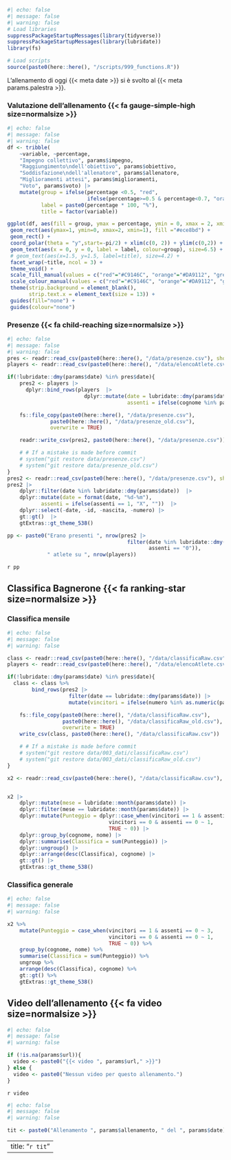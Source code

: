 ```r
#| echo: false
#| message: false
#| warning: false
# Load libraries
suppressPackageStartupMessages(library(tidyverse))
suppressPackageStartupMessages(library(lubridate))
library(fs)

# Load scripts
source(paste0(here::here(), "/scripts/999_functions.R"))
```

L'allenamento di oggi {{< meta date >}} si è svolto al {{< meta params.palestra >}}.

### Valutazione dell'allenamento  {{< fa gauge-simple-high size=normalsize >}}

```r
#| echo: false
#| message: false
#| warning: false
df <- tribble(
    ~variable, ~percentage,
    "Impegno collettivo", params$impegno,
    "Raggiungimento\ndell'obiettivo", params$obiettivo,
    "Soddisfazione\ndell'allenatore", params$allenatore,
    "Miglioramenti attesi", params$miglioramenti,
    "Voto", params$voto) |>  
    mutate(group = ifelse(percentage <0.5, "red",
                          ifelse(percentage>=0.5 & percentage<0.7, "orange","green")),
           label = paste0(percentage * 100, "%"),
           title = factor(variable))

ggplot(df, aes(fill = group, ymax = percentage, ymin = 0, xmax = 2, xmin = 1)) +
 geom_rect(aes(ymax=1, ymin=0, xmax=2, xmin=1), fill ="#ece8bd") +
 geom_rect() + 
 coord_polar(theta = "y",start=-pi/2) + xlim(c(0, 2)) + ylim(c(0,2)) +
 geom_text(aes(x = 0, y = 0, label = label, colour=group), size=6.5) +
 # geom_text(aes(x=1.5, y=1.5, label=title), size=4.2) + 
 facet_wrap(~title, ncol = 3) +
 theme_void() +
 scale_fill_manual(values = c("red"="#C9146C", "orange"="#DA9112", "green"="#129188")) +
 scale_colour_manual(values = c("red"="#C9146C", "orange"="#DA9112", "green"="#129188")) +
 theme(strip.background = element_blank(),
       strip.text.x = element_text(size = 13)) +
 guides(fill="none") +
 guides(colour="none")
```

### Presenze {{< fa child-reaching size=normalsize >}}

```r
#| echo: false
#| message: false
#| warning: false
pres <- readr::read_csv(paste0(here::here(), "/data/presenze.csv"), show_col_types = FALSE)
players <- readr::read_csv(paste0(here::here(), "/data/elencoAtlete.csv"), show_col_types = FALSE)

if(!lubridate::dmy(params$date) %in% pres$date){
    pres2 <- players |>
      dplyr::bind_rows(players  |>
                         dplyr::mutate(date = lubridate::dmy(params$date),
                                       assenti = ifelse(cognome %in% params$assenti, 1, 0)))

    fs::file_copy(paste0(here::here(), "/data/presenze.csv"),
              paste0(here::here(), "/data/presenze_old.csv"),
              overwrite = TRUE)

    readr::write_csv(pres2, paste0(here::here(), "/data/presenze.csv"))

    # # If a mistake is made before commit
    # system("git restore data/presenze.csv")
    # system("git restore data/presenze_old.csv")
}
pres2 <- readr::read_csv(paste0(here::here(), "/data/presenze.csv"), show_col_types = FALSE)
pres2 |>
    dplyr::filter(date %in% lubridate::dmy(params$date))  |>
    dplyr::mutate(date = format(date, "%d-%m"),
           assenti = ifelse(assenti == 1, "X", ""))  |>
    dplyr::select(-date, -id, -nascita, -numero) |>
    gt::gt()  |>
    gtExtras::gt_theme_538()

pp <- paste0("Erano presenti ", nrow(pres2 |> 
                                       filter(date %in% lubridate::dmy(params$date),
                                              assenti == "0")),
             " atlete su ", nrow(players))
```

`r pp`

## Classifica Bagnerone {{< fa ranking-star size=normalsize >}}

### Classifica mensile

```r
#| echo: false
#| message: false
#| warning: false

class <- readr::read_csv(paste0(here::here(), "/data/classificaRaw.csv"), show_col_types = FALSE)
players <- readr::read_csv(paste0(here::here(), "/data/elencoAtlete.csv"), show_col_types = FALSE)

if(!lubridate::dmy(params$date) %in% pres$date){
  class <- class %>% 
        bind_rows(pres2 |> 
                    filter(date == lubridate::dmy(params$date)) |>
                    mutate(vincitori = ifelse(numero %in% as.numeric(params$vincitori), 1, 0)))

    fs::file_copy(paste0(here::here(), "/data/classificaRaw.csv"),
                  paste0(here::here(), "/data/classificaRaw_old.csv"),
                  overwrite = TRUE)
    write_csv(class, paste0(here::here(), "/data/classificaRaw.csv"))

    # # If a mistake is made before commit
    # system("git restore data/003_dati/classificaRaw.csv")
    # system("git restore data/003_dati/classificaRaw_old.csv")
}

x2 <- readr::read_csv(paste0(here::here(), "/data/classificaRaw.csv"), show_col_types = FALSE)


x2 |>
    dplyr::mutate(mese = lubridate::month(params$date)) |>
    dplyr::filter(mese == lubridate::month(params$date)) |>
    dplyr::mutate(Punteggio = dplyr::case_when(vincitori == 1 & assenti == 0 ~ 3,
                                 vincitori == 0 & assenti == 0 ~ 1,
                                 TRUE ~ 0)) |>
    dplyr::group_by(cognome, nome) |>
    dplyr::summarise(Classifica = sum(Punteggio)) |>
    dplyr::ungroup() |>
    dplyr::arrange(desc(Classifica), cognome) |>
    gt::gt() |>
    gtExtras::gt_theme_538()

```

### Classifica generale

```r
#| echo: false
#| message: false
#| warning: false

x2 %>%
    mutate(Punteggio = case_when(vincitori == 1 & assenti == 0 ~ 3,
                                 vincitori == 0 & assenti == 0 ~ 1,
                                 TRUE ~ 0)) %>%
    group_by(cognome, nome) %>%
    summarise(Classifica = sum(Punteggio)) %>%
    ungroup %>%
    arrange(desc(Classifica), cognome) %>%
    gt::gt() %>%
    gtExtras::gt_theme_538()

```

## Video dell'allenamento {{< fa video size=normalsize >}}

```r
#| echo: false
#| message: false
#| warning: false

if (!is.na(params$url)){
  video <- paste0("{{< video ", params$url," >}}")
} else {
  video <- paste0("Nessun video per questo allenamento.")
}

```

`r video`

```r
#| echo: false
#| message: false
#| warning: false

tit <- paste0("Allenamento ", params$allenamento, " del ", params$date)
```

---
title: "`r tit`"
---